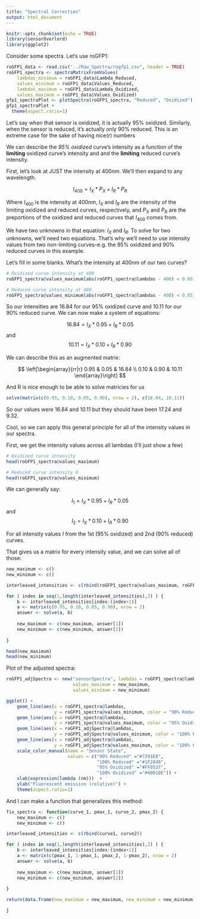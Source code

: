 ```yaml
---
title: "Spectral Correction"
output: html_document
---
```


```r
knitr::opts_chunk$set(echo = TRUE)
library(sensorOverlord)
library(ggplot2)
```

Consider some spectra. Let's use roGFP1:

```r
roGFP1_data <- read.csv("../Raw_Spectra/rogfp1.csv", header = TRUE)
roGFP1_spectra <- spectraMatrixFromValues(
    lambdas_minimum = roGFP1_data$Lambda_Reduced, 
    values_minimum = roGFP1_data$Values_Reduced,
    lambdas_maximum = roGFP1_data$Lambda_Oxidized,
    values_maximum = roGFP1_data$Values_Oxidized)
gfp1_spectraPlot <- plotSpectra(roGFP1_spectra, "Reduced", "Oxidized") + ggtitle("roGFP1")
gfp1_spectraPlot +
  theme(aspect.ratio=1)
```

Let's say when that sensor is oxidized, it is actually 95% oxidized.
Similarly, when the sensor is reduced, it's actually only 90% reduced. 
This is an extreme case for the sake of having nice(r) numbers

We can describe the _95% oxidized_ curve's intensity  as a function of the **limiting** oxidized curve's intensity and and the **limiting** reduced curve's intensity.

First, let's look at JUST the intensity at $400nm$. We'll then expand to any 
wavelength.

$$ I_{400} = I_X * P_{X} + I_R * P_{R} $$

Where $I_{400}$ is the intensity at $400nm$, $I_X$ and $I_R$ are the intensity of the 
limiting oxidized and reduced curves, respectively, and $P_X$ and $P_R$ are the 
preportions of the oxidized and reduced curves that $I_{400}$ comes from.

We have two unknowns in that equation: $I_X$ and $I_R$. To solve for two unknowns,
we'll need two equations. That's why we'll need to use intensity values from
two non-limiting curves--e.g. the 95% oxidized and 90% reduced curves in this example.

Let's fill in some blanks. What's the intensity at $400nm$ of our two curves?

```r
# Oxidized curve intensity at 400
roGFP1_spectra@values_maximum[abs(roGFP1_spectra@lambdas - 400) < 0.05]

# Reduced curve intensity at 400
roGFP1_spectra@values_minimum[abs(roGFP1_spectra@lambdas - 400) < 0.05]
```

So our intensities are $16.84$ for our 95% oxidized curve and $10.11$ for our
90% reduced curve. We can now make a system of equations:

$$ 16.84 = I_X * 0.95 + I_R * 0.05 $$ and
$$ 10.11 = I_X * 0.10 + I_R * 0.90 $$

We can describe this as an augmented matrix:

$$
  \left[\begin{array}{rr|r}
    0.95 & 0.05 & 16.84  \\
    0.10 & 0.90 & 10.11 
  \end{array}\right]
$$

And R is nice enough to be able to solve matricies for us

```r
solve(matrix(c(0.95, 0.10, 0.05, 0.90), nrow = 2), c(16.84, 10.11))
```

So our values were $16.84$ and $10.11$ but they should have been $17.24$ and 
$9.32$.

Cool, so we can apply this general principle for all of the intensity values 
in our spectra.

First, we get the intensity values across all lambdas (I'll just show a few)

```r
# Oxidized curve intensity
head(roGFP1_spectra@values_maximum)

# Reduced curve intensity 0
head(roGFP1_spectra@values_minimum)
```

We can generally say:

$$ I_1 = I_X * 0.95 + I_R * 0.05 $$ and
$$ I_2 = I_X * 0.10 + I_R * 0.90 $$

For all intensity values $I$ from the 1st (95% oxidized) and 2nd (90% reduced)
curves.

That gives us a matrix for every intensity value, and we can solve all of those:

```r
new_maximum <- c()
new_minimum <- c()

interleaved_intensities <- c(rbind(roGFP1_spectra@values_maximum, roGFP1_spectra@values_minimum))

for ( index in seq(1,length(interleaved_intensities),2) ) {
    b <- interleaved_intensities[index:(index+1)]
    a <- matrix(c(0.95, 0.10, 0.05, 0.90), nrow = 2)
    answer <- solve(a, b)
    
    new_maximum <- c(new_maximum, answer[1])
    new_minimum <- c(new_minimum, answer[2])
    
}

head(new_maximum)
head(new_minimum)
```

Plot of the adjusted spectra:

```r
roGFP1_adjSpectra <- new("sensorSpectra", lambdas = roGFP1_spectra@lambdas, 
                         values_maximum = new_maximum,
                         values_minimum = new_minimum)

ggplot() +
    geom_line(aes(x = roGFP1_spectra@lambdas, 
                  y = roGFP1_spectra@values_minimum, color = "90% Reduced")) +
    geom_line(aes(x = roGFP1_spectra@lambdas, 
                  y = roGFP1_spectra@values_maximum, color = "95% Oxidized")) +
    geom_line(aes(x = roGFP1_adjSpectra@lambdas, 
                  y = roGFP1_adjSpectra@values_minimum, color = "100% Reduced")) +
    geom_line(aes(x = roGFP1_adjSpectra@lambdas, 
                  y = roGFP1_adjSpectra@values_maximum, color = "100% Oxidized")) +
    scale_color_manual(name = "Sensor State",
                       values = c("90% Reduced" ="#7291E8", 
                                  "100% Reduced" ="#1F2840", 
                                  "95% Oxidized" ="#FF0537", 
                                  "100% Oxidized" ="#40010E")) +
    xlab(expression(lambda (nm)))  +
    ylab("Fluorescent emission (relative)") +
    theme(aspect.ratio=1)
```

And I can make a function that generalizes this method:

```r
fix_spectra <- function(curve_1, pmax_1, curve_2, pmax_2) {
    new_maximum <- c()
    new_minimum <- c()

interleaved_intensities <- c(rbind(curve1, curve2))

for ( index in seq(1,length(interleaved_intensities),2) ) {
    b <- interleaved_intensities[index:(index+1)]
    a <- matrix(c(pmax_1, 1-pmax_1, pmax_2, 1-pmax_2), nrow = 2)
    answer <- solve(a, b)
    
    new_maximum <- c(new_maximum, answer[1])
    new_minimum <- c(new_minimum, answer[2])
    
}

return(data.frame(new_maximum = new_maximum, new_minimum = new_minimum))
       
}
```